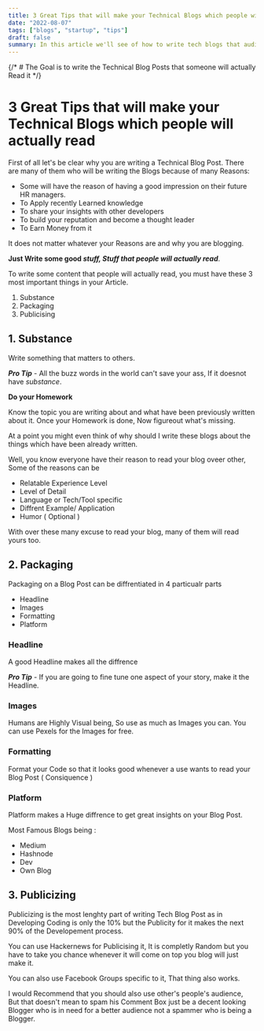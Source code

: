 ```yaml
---
title: 3 Great Tips that will make your Technical Blogs which people will actually read
date: "2022-08-07"
tags: ["blogs", "startup", "tips"]
draft: false
summary: In this article we'll see of how to write tech blogs that audience will actually read and share with others.
---
```


{/* # The Goal is to write the Technical Blog Posts that someone will actually Read it */}

# 3 Great Tips that will make your Technical Blogs which people will actually read

First of all let's be clear why you are writing a Technical Blog Post. There are many of them who will be writing the Blogs because of many Reasons:

- Some will have the reason of having a good impression on their future HR managers.
- To Apply recently Learned knowledge
- To share your insights with other developers
- To build your reputation and become a thought leader
- To Earn Money from it

It does not matter whatever your Reasons are and why you are blogging.

**Just Write some good _stuff, Stuff that people will actually read_**.

To write some content that people will actually read, you must have these 3 most important things in your Article.

1. Substance
2. Packaging
3. Publicising

## 1. Substance

Write something that matters to others.

**_Pro Tip_** - All the buzz words in the world can't save your ass, If it doesnot have _substance_.

**Do your Homework**

Know the topic you are writing about and what have been previously written about it.
Once your Homework is done, Now figureout what's missing.

At a point you might even think of why should I write these blogs about the things which have been already written.

Well, you know everyone have their reason to read your blog oveer other, Some of the reasons can be

- Relatable Experience Level
- Level of Detail
- Language or Tech/Tool specific
- Diffrent Example/ Application
- Humor ( Optional )

With over these many excuse to read your blog, many of them will read yours too.

## 2. Packaging

Packaging on a Blog Post can be diffrentiated in 4 particualr parts

- Headline
- Images
- Formatting
- Platform

### Headline

A good Headline makes all the diffrence

**_Pro Tip_** - If you are going to fine tune one aspect of your story, make it the Headline.

### Images

Humans are Highly Visual being, So use as much as Images you can.
You can use Pexels for the Images for free.

### Formatting

Format your Code so that it looks good whenever a use wants to read your Blog Post ( Consiquence )

### Platform

Platform makes a Huge diffrence to get great insights on your Blog Post.

Most Famous Blogs being :

- Medium
- Hashnode
- Dev
- Own Blog

## 3. Publicizing

Publicizing is the most lenghty part of writing Tech Blog Post as in Developing Coding is only the 10% but the Publicity for it makes the next 90% of the Developement process.

You can use Hackernews for Publicising it, It is completly Random but you have to take you chance whenever it will come on top you blog will just make it.

You can also use Facebook Groups specific to it, That thing also works.

I would Recommend that you should also use other's people's audience, But that doesn't mean to spam his Comment Box just be a decent looking Blogger who is in need for a better audience not a spammer who is being a Blogger.
